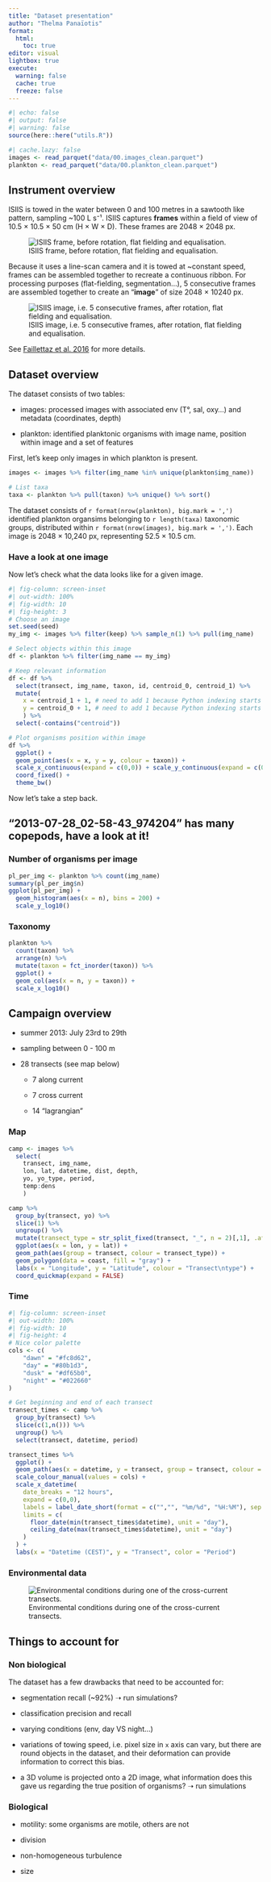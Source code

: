 ```yaml
---
title: "Dataset presentation"
author: "Thelma Panaïotis"
format: 
  html:
    toc: true
editor: visual
lightbox: true
execute:
  warning: false
  cache: true
  freeze: false
---
```


```r
#| echo: false
#| output: false
#| warning: false
source(here::here("utils.R"))
```

```r
#| cache.lazy: false
images <- read_parquet("data/00.images_clean.parquet")
plankton <- read_parquet("data/00.plankton_clean.parquet")
```

## Instrument overview

ISIIS is towed in the water between 0 and 100 metres in a sawtooth like pattern, sampling \~100 L s⁻¹. ISIIS captures **frames** within a field of view of 10.5 × 10.5 × 50 cm (H × W × D). These frames are 2048 × 2048 px.

![ISIIS frame, before rotation, flat fielding and equalisation.](images/vlcsnap-2024-01-17-11h47m14s896.png)

Because it uses a line-scan camera and it is towed at \~constant speed, frames can be assembled together to recreate a continuous ribbon. For processing purposes (flat-fielding, segmentation…), 5 consecutive frames are assembled together to create an "**image**" of size 2048 × 10240 px.

![ISIIS image, i.e. 5 consecutive frames, after rotation, flat fielding and equalisation.](images/2013-07-23_21-50-20_038699.png){fig-align="center"}

See [Faillettaz et al. 2016](https://www.sciencedirect.com/science/article/abs/pii/S2211122015300177) for more details.

## Dataset overview

The dataset consists of two tables:

-   images: processed images with associated env (T°, sal, oxy…) and metadata (coordinates, depth)

-   plankton: identified planktonic organisms with image name, position within image and a set of features

First, let’s keep only images in which plankton is present.

```r
images <- images %>% filter(img_name %in% unique(plankton$img_name))

# List taxa
taxa <- plankton %>% pull(taxon) %>% unique() %>% sort()
```

The dataset consists of `r format(nrow(plankton), big.mark = ',')` identified plankton organsims belonging to `r length(taxa)` taxonomic groups, distributed within `r format(nrow(images), big.mark = ',')`. Each image is 2048 × 10,240 px, representing 52.5 × 10.5 cm.

### Have a look at one image

Now let’s check what the data looks like for a given image.

```r
#| fig-column: screen-inset
#| out-width: 100%
#| fig-width: 10
#| fig-height: 3
# Choose an image
set.seed(seed)
my_img <- images %>% filter(keep) %>% sample_n(1) %>% pull(img_name)

# Select objects within this image
df <- plankton %>% filter(img_name == my_img)

# Keep relevant information
df <- df %>% 
  select(transect, img_name, taxon, id, centroid_0, centroid_1) %>% 
  mutate(
    x = centroid_1 + 1, # need to add 1 because Python indexing starts at 0
    y = centroid_0 + 1, # need to add 1 because Python indexing starts at 0
    ) %>% 
  select(-contains("centroid"))

# Plot organisms position within image
df %>% 
  ggplot() +
  geom_point(aes(x = x, y = y, colour = taxon)) +
  scale_x_continuous(expand = c(0,0)) + scale_y_continuous(expand = c(0,0)) +
  coord_fixed() +
  theme_bw()
```

Now let’s take a step back.

::: callout-note
## "2013-07-28_02-58-43_974204" has many copepods, have a look at it!
:::

### Number of organisms per image

```r
pl_per_img <- plankton %>% count(img_name)
summary(pl_per_img$n)
ggplot(pl_per_img) + 
  geom_histogram(aes(x = n), bins = 200) +
  scale_y_log10()
```

### Taxonomy

```r
plankton %>% 
  count(taxon) %>% 
  arrange(n) %>% 
  mutate(taxon = fct_inorder(taxon)) %>% 
  ggplot() +
  geom_col(aes(x = n, y = taxon)) + 
  scale_x_log10()
```

## Campaign overview

-   summer 2013: July 23rd to 29th

-   sampling between 0 - 100 m

-   28 transects (see map below)

    -   7 along current

    -   7 cross current

    -   14 "lagrangian"

### Map

```r
camp <- images %>% 
  select(
    transect, img_name, 
    lon, lat, datetime, dist, depth,
    yo, yo_type, period,
    temp:dens
    )

camp %>% 
  group_by(transect, yo) %>% 
  slice(1) %>% 
  ungroup() %>% 
  mutate(transect_type = str_split_fixed(transect, "_", n = 2)[,1], .after = transect) %>% 
  ggplot(aes(x = lon, y = lat)) +
  geom_path(aes(group = transect, colour = transect_type)) +
  geom_polygon(data = coast, fill = "gray") +
  labs(x = "Longitude", y = "Latitude", colour = "Transect\ntype") +
  coord_quickmap(expand = FALSE)
```

### Time

```r
#| fig-column: screen-inset
#| out-width: 100%
#| fig-width: 10
#| fig-height: 4
# Nice color palette
cols <- c(
    "dawn" = "#fc8d62", 
    "day" = "#80b1d3", 
    "dusk" = "#df65b0", 
    "night" = "#022660"
)

# Get beginning and end of each transect
transect_times <- camp %>% 
  group_by(transect) %>% 
  slice(c(1,n())) %>% 
  ungroup() %>% 
  select(transect, datetime, period)

transect_times %>% 
  ggplot() +
  geom_path(aes(x = datetime, y = transect, group = transect, colour = period), linewidth = 3) +
  scale_colour_manual(values = cols) +
  scale_x_datetime(
    date_breaks = "12 hours", 
    expand = c(0,0),
    labels = label_date_short(format = c("","", "%m/%d", "%H:%M"), sep = "\n"),
    limits = c(
      floor_date(min(transect_times$datetime), unit = "day"), 
      ceiling_date(max(transect_times$datetime), unit = "day")
    )
  ) +
  labs(x = "Datetime (CEST)", y = "Transect", color = "Period") 
```

### Environmental data

![Environmental conditions during one of the cross-current transects.](images/env_data.png)

## Things to account for

### Non biological

The dataset has a few drawbacks that need to be accounted for:

-   segmentation recall (\~92%) ➝ run simulations?

-   classification precision and recall

-   varying conditions (env, day VS night…)

-   variations of towing speed, i.e. pixel size in `x` axis can vary, but there are round objects in the dataset, and their deformation can provide information to correct this bias.

-   a 3D volume is projected onto a 2D image, what information does this gave us regarding the true position of organisms? ➝ run simulations

### Biological

-   motility: some organisms are motile, others are not

-   division

-   non-homogeneous turbulence

-   size
